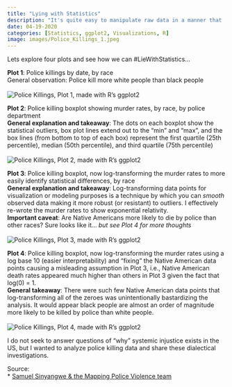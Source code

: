 ```yaml
---
title: "Lying with Statistics"
description: "It's quite easy to manipulate raw data in a manner that 'proves' your point. For the sake of exploring this topic further, I'll analyze police killing data and present it in three different ways." 
date: 04-19-2020
categories: [Statistics, ggplot2, Visualizations, R]
image: images/Police_Killings_1.jpeg
---
```


Lets explore four plots and see how we can #LieWithStatistics...

**Plot 1**: Police killings by date, by race
<br>General observation: Police kill more white people than black people<br><br>
![Police Killings, Plot 1, made with R's ggplot2](./images/Police_Killings_1.jpeg)

**Plot 2**: Police killing boxplot showing murder rates, by race, by police department
<br>**General explanation and takeaway**: The dots on each boxplot show the statistical outliers, box plot lines extend out to the "min" and "max", and the box lines (from bottom to top of each box) represent the first quartile (25th percentile), median (50th percentile), and third quartile (75th percentile)<br><br>
![Police Killings, Plot 2, made with R's ggplot2](./images/Police_Killings_2.jpeg)

**Plot 3**: Police killing boxplot, now log-transforming the murder rates to more easily identify statistical differences, by race
<br>**General explanation and takeaway**: Log-transforming data points for visualization or modeling purposes is a technique by which you can _smooth_ observed data making it more robust (or resistant) to outliers. I effectively re-wrote the murder rates to show exponential relativity.
<br>**Important caveat**: Are Native Americans more likely to die by police than other races? Sure looks like it... _but see Plot 4 for more thoughts_<br><br>
![Police Killings, Plot 3, made with R's ggplot2](./images/Police_Killings_3.jpeg)

**Plot 4**: Police killing boxplot, now log-transforming the murder rates using a log base 10 (easier interpretability) and "fixing" the Native American data points causing a misleading assumption in Plot 3, i.e., Native American death rates appeared much higher than others in Plot 3 given the fact that log(0) = 1.
<br>**General takeaway**: There were such few Native American data points that log-transforming all of the zeroes was unintentionally bastardizing the analysis. It would appear black people are almost an order of magnitude more likely to be killed by police than white people.<br><br>
![Police Killings, Plot 4, made with R's ggplot2](./images/Police_Killings_3_modified.png)

I do not seek to answer questions of "why" systemic injustice exists in the US, but I wanted to analyze police killing data and share these dialectical investigations.

Source:<br>
* [Samuel Sinyangwe & the Mapping Police Violence team](https://mappingpoliceviolence.org/)